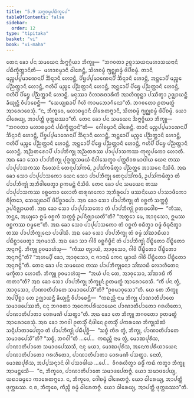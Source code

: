 ```yaml
---
title: "5.9 ᩈᨻ᩠ᨻᨧᨾ᩠ᨾᨸᨭᩥᨠ᩠ᨡᩮᨸ"
tableOfContents: false
sidebar:
  order: 12
type: "tipitaka"
basket: "vi"
book: "vi-maha"
---
```



<DynamicBreadcrumb />

<Division number="255" book="vi-maha">

<Paragraph number="1169" book="vi-maha">
ᨲᩮᨶ ᨡᩮᩣ ᨸᨶ ᩈᨾᨿᩮᨶ ᨨᨻ᩠ᨻᨣ᩠ᨣᩥᨿᩣ ᨽᩥᨠ᩠ᨡᩪ—  “ᨽᨣᩅᨲᩣ ᩏᨧ᩠ᨧᩣᩈᨿᨶᨾᩉᩣᩈᨿᨶᩣᨶᩥ ᨸᨭᩥᨠ᩠ᨡᩥᨲ᩠ᨲᩣᨶᩦᨲᩥ—  ᨾᩉᩣᨧᨾ᩠ᨾᩣᨶᩥ ᨵᩤᩁᩮᨶ᩠ᨲᩥ, ᩈᩦᩉᨧᨾ᩠ᨾᩴ ᨻ᩠ᨿᨣ᩠ᨥᨧᨾ᩠ᨾᩴ ᨴᩦᨸᩥᨧᨾ᩠ᨾᩴ. ᨲᩣᨶᩥ ᨾᨬ᩠ᨧᨸ᩠ᨸᨾᩣᨱᩮᨶᨸᩥ ᨨᩥᨶ᩠ᨶᩣᨶᩥ ᩉᩮᩣᨶ᩠ᨲᩥ, ᨸᩦᨮᨸ᩠ᨸᨾᩣᨱᩮᨶᨸᩥ ᨨᩥᨶ᩠ᨶᩣᨶᩥ ᩉᩮᩣᨶ᩠ᨲᩥ, ᩋᨶ᩠ᨲᩮᩣᨸᩥ ᨾᨬ᩠ᨧᩮ ᨸᨬ᩠ᨬᨲ᩠ᨲᩣᨶᩥ ᩉᩮᩣᨶ᩠ᨲᩥ, ᨻᩉᩥᨸᩥ ᨾᨬ᩠ᨧᩮ ᨸᨬ᩠ᨬᨲ᩠ᨲᩣᨶᩥ ᩉᩮᩣᨶ᩠ᨲᩥ, ᩋᨶ᩠ᨲᩮᩣᨸᩥ ᨸᩦᨮᩮ ᨸᨬ᩠ᨬᨲ᩠ᨲᩣᨶᩥ ᩉᩮᩣᨶ᩠ᨲᩥ, ᨻᩉᩥᨸᩥ ᨸᩦᨮᩮ ᨸᨬ᩠ᨬᨲ᩠ᨲᩣᨶᩥ ᩉᩮᩣᨶ᩠ᨲᩥ. ᨾᨶᩩᩔᩣ ᩅᩥᩉᩣᩁᨧᩣᩁᩥᨠᩴ ᩋᩣᩉᩥᨱ᩠ᨯᨶ᩠ᨲᩣ ᨸᩔᩥᨲ᩠ᩅᩣ ᩏᨩ᩠ᨫᩣᨿᨶ᩠ᨲᩥ ᨡᩥᨿ᩠ᨿᨶ᩠ᨲᩥ ᩅᩥᨸᩣᨧᩮᨶ᩠ᨲᩥ—  “ᩈᩮᨿ᩠ᨿᨳᩣᨸᩥ ᨣᩥᩉᩦ ᨠᩣᨾᨽᩮᩣᨣᩥᨶᩮᩣ”ᨲᩥ. ᨽᨣᩅᨲᩮᩣ ᩑᨲᨾᨲ᩠ᨳᩴ ᩋᩣᩁᩮᩣᨧᩮᩈᩩᩴ. “ᨶ, ᨽᩥᨠ᩠ᨡᩅᩮ, ᨾᩉᩣᨧᨾ᩠ᨾᩣᨶᩥ ᨵᩤᩁᩮᨲᨻ᩠ᨻᩣᨶᩥ, ᩈᩦᩉᨧᨾ᩠ᨾᩴ ᨻ᩠ᨿᨣ᩠ᨥᨧᨾ᩠ᨾᩴ ᨴᩦᨸᩥᨧᨾ᩠ᨾᩴ. ᨿᩮᩣ ᨵᩤᩁᩮᨿ᩠ᨿ, ᩋᩣᨸᨲ᩠ᨲᩥ ᨴᩩᨠ᩠ᨠᨭᩔᩣ”ᨲᩥ.
</Paragraph>

<Paragraph number="1170" book="vi-maha">
ᨲᩮᨶ ᨡᩮᩣ ᨸᨶ ᩈᨾᨿᩮᨶ ᨨᨻ᩠ᨻᨣ᩠ᨣᩥᨿᩣ ᨽᩥᨠ᩠ᨡᩪ—  “ᨽᨣᩅᨲᩣ ᨾᩉᩣᨧᨾ᩠ᨾᩣᨶᩥ ᨸᨭᩥᨠ᩠ᨡᩥᨲ᩠ᨲᩣᨶᩦ”ᨲᩥ—  ᨣᩮᩤᨧᨾ᩠ᨾᩣᨶᩥ ᨵᩤᩁᩮᨶ᩠ᨲᩥ. ᨲᩣᨶᩥ ᨾᨬ᩠ᨧᨸ᩠ᨸᨾᩣᨱᩮᨶᨸᩥ ᨨᩥᨶ᩠ᨶᩣᨶᩥ ᩉᩮᩣᨶ᩠ᨲᩥ, ᨸᩦᨮᨸ᩠ᨸᨾᩣᨱᩮᨶᨸᩥ ᨨᩥᨶ᩠ᨶᩣᨶᩥ ᩉᩮᩣᨶ᩠ᨲᩥ, ᩋᨶ᩠ᨲᩮᩣᨸᩥ ᨾᨬ᩠ᨧᩮ ᨸᨬ᩠ᨬᨲ᩠ᨲᩣᨶᩥ ᩉᩮᩣᨶ᩠ᨲᩥ, ᨻᩉᩥᨸᩥ ᨾᨬ᩠ᨧᩮ ᨸᨬ᩠ᨬᨲ᩠ᨲᩣᨶᩥ ᩉᩮᩣᨶ᩠ᨲᩥ, ᩋᨶ᩠ᨲᩮᩣᨸᩥ ᨸᩦᨮᩮ ᨸᨬ᩠ᨬᨲ᩠ᨲᩣᨶᩥ ᩉᩮᩣᨶ᩠ᨲᩥ, ᨻᩉᩥᨸᩥ ᨸᩦᨮᩮ ᨸᨬ᩠ᨬᨲ᩠ᨲᩣᨶᩥ ᩉᩮᩣᨶ᩠ᨲᩥ. ᩋᨬ᩠ᨬᨲᩁᩮᩣᨸᩥ ᨸᩣᨸᨽᩥᨠ᩠ᨡᩩ ᩋᨬ᩠ᨬᨲᩁᩔ ᨸᩣᨸᩩᨸᩣᩈᨠᩔ ᨠᩩᩃᩪᨸᨠᩮᩣ ᩉᩮᩣᨲᩥ. ᩋᨳ ᨡᩮᩣ ᩈᩮᩣ ᨸᩣᨸᨽᩥᨠ᩠ᨡᩩ ᨸᩩᨻ᩠ᨻᨱ᩠ᩉᩈᨾᨿᩴ ᨶᩥᩅᩤᩈᩮᨲ᩠ᩅᩣ ᨸᨲ᩠ᨲᨧᩦᩅᩁᨾᩣᨴᩤᨿ ᨿᩮᨶ ᨲᩔ ᨸᩣᨸᩩᨸᩣᩈᨠᩔ ᨶᩥᩅᩮᩈᨶᩴ ᨲᩮᨶᩩᨸᩈᩘᨠᨾᩥ, ᩏᨸᩈᩘᨠᨾᩥᨲ᩠ᩅᩣ ᨸᨬ᩠ᨬᨲ᩠ᨲᩮ ᩋᩣᩈᨶᩮ ᨶᩥᩈᩦᨴᩥ. ᩋᨳ ᨡᩮᩣ ᩈᩮᩣ ᨸᩣᨸᩩᨸᩣᩈᨠᩮᩣ ᨿᩮᨶ ᩈᩮᩣ ᨸᩣᨸᨽᩥᨠ᩠ᨡᩩ ᨲᩮᨶᩩᨸᩈᩘᨠᨾᩥ, ᩏᨸᩈᩘᨠᨾᩥᨲ᩠ᩅᩣ ᨲᩴ ᨸᩣᨸᨽᩥᨠ᩠ᨡᩩᩴ ᩋᨽᩥᩅᩤᨴᩮᨲ᩠ᩅᩣ ᩑᨠᨾᨶ᩠ᨲᩴ ᨶᩥᩈᩦᨴᩥ. ᨲᩮᨶ ᨡᩮᩣ ᨸᨶ ᩈᨾᨿᩮᨶ ᨲᩔ ᨸᩣᨸᩩᨸᩣᩈᨠᩔ ᩅᨧ᩠ᨨᨠᩮᩣ ᩉᩮᩣᨲᩥ ᨲᩁᩩᨱᨠᩮᩣ ᩋᨽᩥᩁᩪᨸᩮᩣ ᨴᩔᨶᩦᨿᩮᩣ ᨸᩣᩈᩣᨴᩥᨠᩮᩣ ᨧᩥᨲᩕᩮᩣ, ᩈᩮᨿ᩠ᨿᨳᩣᨸᩥ ᨴᩦᨸᩥᨧ᩠ᨨᩣᨸᩮᩣ. ᩋᨳ ᨡᩮᩣ ᩈᩮᩣ ᨸᩣᨸᨽᩥᨠ᩠ᨡᩩ ᨲᩴ ᩅᨧ᩠ᨨᨠᩴ ᩈᨠ᩠ᨠᨧ᩠ᨧᩴ ᩏᨸᨶᩥᨩ᩠ᨫᩣᨿᨲᩥ. ᩋᨳ ᨡᩮᩣ ᩈᩮᩣ ᨸᩣᨸᩩᨸᩣᩈᨠᩮᩣ ᨲᩴ ᨸᩣᨸᨽᩥᨠ᩠ᨡᩩᩴ ᩑᨲᨴᩅᩮᩤᨧ—  “ᨠᩥᩔ, ᨽᨶ᩠ᨲᩮ, ᩋᨿ᩠ᨿᩮᩣ ᩍᨾᩴ ᩅᨧ᩠ᨨᨠᩴ ᩈᨠ᩠ᨠᨧ᩠ᨧᩴ ᩏᨸᨶᩥᨩ᩠ᨫᩣᨿᨲᩦ”ᨲᩥ? “ᩋᨲ᩠ᨳᩮᩣ ᨾᩮ, ᩋᩣᩅᩩᩈᩮᩣ, ᩍᨾᩔ ᩅᨧ᩠ᨨᨠᩔ ᨧᨾ᩠ᨾᩮᨶᩣ”ᨲᩥ. ᩋᨳ ᨡᩮᩣ ᩈᩮᩣ ᨸᩣᨸᩩᨸᩣᩈᨠᩮᩣ ᨲᩴ ᩅᨧ᩠ᨨᨠᩴ ᩅᨵᩥᨲ᩠ᩅᩣ ᨧᨾ᩠ᨾᩴ ᩅᩥᨵᩩᨶᩥᨲ᩠ᩅᩣ ᨲᩔ ᨸᩣᨸᨽᩥᨠ᩠ᨡᩩᨶᩮᩣ ᨸᩣᨴᩤᩈᩥ. ᩋᨳ ᨡᩮᩣ ᩈᩮᩣ ᨸᩣᨸᨽᩥᨠ᩠ᨡᩩ ᨲᩴ ᨧᨾ᩠ᨾᩴ ᩈᩘᨥᩣᨭᩥᨿᩣ ᨸᨭᩥᨧ᩠ᨨᩣᨴᩮᨲ᩠ᩅᩣ ᩋᨣᨾᩣᩈᩥ. ᩋᨳ ᨡᩮᩣ ᩈᩣ ᨣᩤᩅᩦ ᩅᨧ᩠ᨨᨣᩥᨴ᩠ᨵᩥᨶᩦ ᨲᩴ ᨸᩣᨸᨽᩥᨠ᩠ᨡᩩᩴ ᨸᩥᨭ᩠ᨮᩥᨲᩮᩣ ᨸᩥᨭ᩠ᨮᩥᨲᩮᩣ ᩋᨶᩩᨻᨶ᩠ᨵᩥ. ᨽᩥᨠ᩠ᨡᩪ ᩑᩅᨾᩣᩉᩴᩈᩩ—  “ᨠᩥᩔ ᨲ᩠ᨿᩣᨿᩴ, ᩋᩣᩅᩩᩈᩮᩣ, ᨣᩤᩅᩦ ᨸᩥᨭ᩠ᨮᩥᨲᩮᩣ ᨸᩥᨭ᩠ᨮᩥᨲᩮᩣ ᩋᨶᩩᨻᨶ᩠ᨵᩦ”ᨲᩥ? “ᩋᩉᨾ᩠ᨸᩥ ᨡᩮᩣ, ᩋᩣᩅᩩᩈᩮᩣ, ᨶ ᨩᩣᨶᩣᨾᩥ ᨠᩮᨶ ᨾ᩠ᨿᩣᨿᩴ ᨣᩤᩅᩦ ᨸᩥᨭ᩠ᨮᩥᨲᩮᩣ ᨸᩥᨭ᩠ᨮᩥᨲᩮᩣ ᩋᨶᩩᨻᨶ᩠ᨵᩦ”ᨲᩥ. ᨲᩮᨶ ᨡᩮᩣ ᨸᨶ ᩈᨾᨿᩮᨶ ᨲᩔ ᨸᩣᨸᨽᩥᨠ᩠ᨡᩩᨶᩮᩣ ᩈᩘᨥᩣᨭᩥ ᩃᩮᩣᩉᩥᨲᩮᨶ ᨾᨠ᩠ᨡᩥᨲᩣ ᩉᩮᩣᨲᩥ. ᨽᩥᨠ᩠ᨡᩪ ᩑᩅᨾᩣᩉᩴᩈᩩ—  “ᩋᨿᩴ ᨸᨶ ᨲᩮ, ᩋᩣᩅᩩᩈᩮᩣ, ᩈᩘᨥᩣᨭᩥ ᨠᩥᩴ ᨠᨲᩣ”ᨲᩥ? ᩋᨳ ᨡᩮᩣ ᩈᩮᩣ ᨸᩣᨸᨽᩥᨠ᩠ᨡᩩ ᨽᩥᨠ᩠ᨡᩪᨶᩴ ᩑᨲᨾᨲ᩠ᨳᩴ ᩋᩣᩁᩮᩣᨧᩮᩈᩥ. “ᨠᩥᩴ ᨸᨶ ᨲ᩠ᩅᩴ, ᩋᩣᩅᩩᩈᩮᩣ, ᨸᩣᨱᩣᨲᩥᨸᩣᨲᩮ ᩈᨾᩣᨴᨸᩮᩈᩦ”ᨲᩥ? “ᩑᩅᨾᩣᩅᩩᩈᩮᩣ”ᨲᩥ. ᨿᩮ ᨲᩮ ᨽᩥᨠ᩠ᨡᩪ ᩋᨸ᩠ᨸᩥᨧ᩠ᨨᩣ ᨲᩮ ᩏᨩ᩠ᨫᩣᨿᨶ᩠ᨲᩥ ᨡᩥᨿ᩠ᨿᨶ᩠ᨲᩥ ᩅᩥᨸᩣᨧᩮᨶ᩠ᨲᩥ—  “ᨠᨳᨬ᩠ᩉᩥ ᨶᩣᨾ ᨽᩥᨠ᩠ᨡᩩ ᨸᩣᨱᩣᨲᩥᨸᩣᨲᩮ ᩈᨾᩣᨴᨸᩮᩔᨲᩥ, ᨶᨶᩩ ᨽᨣᩅᨲᩣ ᩋᨶᩮᨠᨸᩁᩥᨿᩣᨿᩮᨶ ᨸᩣᨱᩣᨲᩥᨸᩣᨲᩮᩣ ᨣᩁᩉᩥᨲᩮᩣ, ᨸᩣᨱᩣᨲᩥᨸᩣᨲᩣ ᩅᩮᩁᨾᨱᩦ ᨸᩈᨲ᩠ᨳᩣ”ᨲᩥ. ᩋᨳ ᨡᩮᩣ ᨲᩮ ᨽᩥᨠ᩠ᨡᩪ ᨽᨣᩅᨲᩮᩣ ᩑᨲᨾᨲ᩠ᨳᩴ ᩋᩣᩁᩮᩣᨧᩮᩈᩩᩴ.
</Paragraph>

<Paragraph number="1171" book="vi-maha">
ᩋᨳ ᨡᩮᩣ ᨽᨣᩅᩤ ᩑᨲᩈ᩠ᨾᩥᩴ ᨶᩥᨴᩤᨶᩮ ᩑᨲᩈ᩠ᨾᩥᩴ ᨸᨠᩁᨱᩮ ᨽᩥᨠ᩠ᨡᩩᩈᩴᨥᩴ ᩈᨶ᩠ᨶᩥᨸᩣᨲᩣᨸᩮᨲ᩠ᩅᩣ ᨲᩴ ᨸᩣᨸᨽᩥᨠ᩠ᨡᩩᩴ ᨸᨭᩥᨸᩩᨧ᩠ᨨᩥ—  “ᩈᨧ᩠ᨧᩴ ᨠᩥᩁ ᨲ᩠ᩅᩴ, ᨽᩥᨠ᩠ᨡᩩ, ᨸᩣᨱᩣᨲᩥᨸᩣᨲᩮ ᩈᨾᩣᨴᨸᩮᩈᩦ”ᨲᩥ? “ᩈᨧ᩠ᨧᩴ, ᨽᨣᩅᩤ”ᨲᩥ …ᨸᩮ…  ᨠᨳᨬ᩠ᩉᩥ ᨶᩣᨾ ᨲ᩠ᩅᩴ, ᨾᩮᩣᨥᨸᩩᩁᩥᩈ, ᨸᩣᨱᩣᨲᩥᨸᩣᨲᩮ ᩈᨾᩣᨴᨸᩮᩔᩈᩥ, ᨶᨶᩩ ᨾᨿᩣ, ᨾᩮᩣᨥᨸᩩᩁᩥᩈ, ᩋᨶᩮᨠᨸᩁᩥᨿᩣᨿᩮᨶ ᨸᩣᨱᩣᨲᩥᨸᩣᨲᩮᩣ ᨣᩁᩉᩥᨲᩮᩣ, ᨸᩣᨱᩣᨲᩥᨸᩣᨲᩣ ᩅᩮᩁᨾᨱᩦ ᨸᩈᨲ᩠ᨳᩣ. ᨶᩮᨲᩴ, ᨾᩮᩣᨥᨸᩩᩁᩥᩈ, ᩋᨸ᩠ᨸᩈᨶ᩠ᨶᩣᨶᩴ ᩅᩤ ᨸᩈᩣᨴᩤᨿ …ᨸᩮ…  ᩅᩥᨣᩁᩉᩥᨲ᩠ᩅᩣ ᨵᨾ᩠ᨾᩥᩴ ᨠᨳᩴ ᨠᨲ᩠ᩅᩣ ᨽᩥᨠ᩠ᨡᩪ ᩋᩣᨾᨶ᩠ᨲᩮᩈᩥ—  “ᨶ, ᨽᩥᨠ᩠ᨡᩅᩮ, ᨸᩣᨱᩣᨲᩥᨸᩣᨲᩮ ᩈᨾᩣᨴᨸᩮᨲᨻ᩠ᨻᩴ. ᨿᩮᩣ ᩈᨾᩣᨴᨸᩮᨿ᩠ᨿ, ᨿᨳᩣᨵᨾ᩠ᨾᩮᩣ ᨠᩣᩁᩮᨲᨻ᩠ᨻᩮᩣ. ᨶ, ᨽᩥᨠ᩠ᨡᩅᩮ, ᨣᩮᩤᨧᨾ᩠ᨾᩴ ᨵᩤᩁᩮᨲᨻ᩠ᨻᩴ. ᨿᩮᩣ ᨵᩤᩁᩮᨿ᩠ᨿ, ᩋᩣᨸᨲ᩠ᨲᩥ ᨴᩩᨠ᩠ᨠᨭᩔ. ᨶ ᨧ, ᨽᩥᨠ᩠ᨡᩅᩮ, ᨠᩥᨬ᩠ᨧᩥ ᨧᨾ᩠ᨾᩴ ᨵᩤᩁᩮᨲᨻ᩠ᨻᩴ. ᨿᩮᩣ ᨵᩤᩁᩮᨿ᩠ᨿ, ᩋᩣᨸᨲ᩠ᨲᩥ ᨴᩩᨠ᩠ᨠᨭᩔᩣ”ᨲᩥ.
</Paragraph>
</Division>
